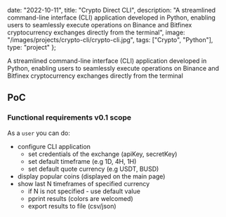 
  date: "2022-10-11",
  title: "Crypto Direct CLI",
  description:
    "A streamlined command-line interface (CLI) application developed in Python, enabling users to seamlessly execute operations on Binance and Bitfinex cryptocurrency exchanges directly from the terminal",
  image: "/images/projects/crypto-cli/crypto-cli.jpg",
  tags: ["Crypto", "Python"],
  type: "project"
};


A streamlined command-line interface (CLI) application developed in Python, enabling users to seamlessly execute operations on Binance and Bitfinex cryptocurrency exchanges directly from the terminal

## PoC

### Functional requirements v0.1 scope

As a `user` you can do:

- configure CLI application
  - set credentials of the exchange (apiKey, secretKey)
  - set default timeframe (e.g 1D, 4H, 1H)
  - set default quote currency (e.g USDT, BUSD)
- display popular coins (displayed on the main page)
- show last N timeframes of specified currency
  - if N is not specified - use default value
  - pprint results (colors are welcomed)
  - export results to file (csv/json)
